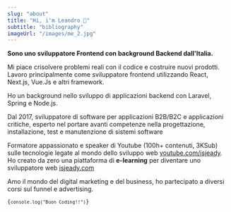 ```yaml
---
slug: "about"
title: "Hi, i'm Leandro 👋"
subtitle: "bibliography"
imageUrl: "/images/me_2.jpg"
---
```

<b>Sono uno sviluppatore Frontend con background Backend dall'Italia.</b>

Mi piace crisolvere problemi reali con il codice e costruire nuovi prodotti. 
Lavoro principalmente come sviluppatore frontend utilizzando React, Next.js, Vue.Js e altri framework.

Ho un background nello sviluppo di applicazioni backend con Laravel, Spring e Node.js.

Dal 2017, sviluppatore di software per applicazioni B2B/B2C e applicazioni critiche, 
esperto nel portare avanti competenze nella progettazione, installazione, test e manutenzione di sistemi software

Formatore appassionato e speaker di Youtube (100h+ contenuti, 3KSub) sulle tecnologie legate al mondo dello sviluppo web
<a href='https://www.youtube.com/isjeady' target='_blank'><u>youtube.com/isjeady</u></a>.
Ho creato da zero una piattaforma di <b>e-learning</b> per diventare uno sviluppatore web
<a href='https://www.isjeady.com' target='_blank'><u>isjeady.com</u></a>

<div class='inline-flex gap-4'>
    <LinkIcon icon="youtube" link="https://www.youtube.com/isjeady" />
    <LinkIcon icon="link" link="https://www.isjeady.com" />
</div>

Amo il mondo del digital marketing e del business, ho partecipato a diversi corsi sul funnel e advertising.

<Code>{`
    console.log("Buon Coding!!")
`}</Code>

